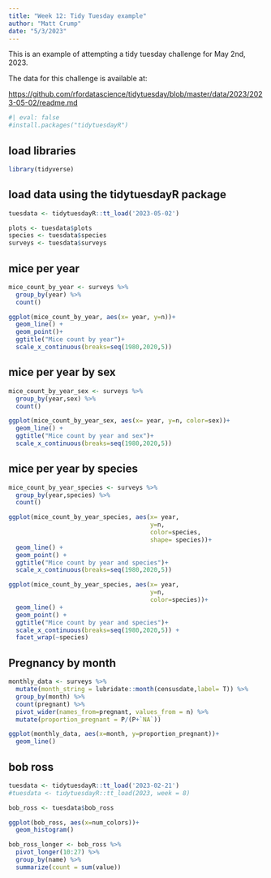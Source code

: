 ```yaml
---
title: "Week 12: Tidy Tuesday example"
author: "Matt Crump"
date: "5/3/2023"
---
```


This is an example of attempting a tidy tuesday challenge for May 2nd, 2023.

The data for this challenge is available at:

<https://github.com/rfordatascience/tidytuesday/blob/master/data/2023/2023-05-02/readme.md>

```r
#| eval: false
#install.packages("tidytuesdayR")
```

## load libraries

```r
library(tidyverse)
```

## load data using the tidytuesdayR package

```r
tuesdata <- tidytuesdayR::tt_load('2023-05-02')

plots <- tuesdata$plots
species <- tuesdata$species
surveys <- tuesdata$surveys

```

## mice per year

```r
mice_count_by_year <- surveys %>%
  group_by(year) %>%
  count()

ggplot(mice_count_by_year, aes(x= year, y=n))+
  geom_line() +
  geom_point()+
  ggtitle("Mice count by year")+
  scale_x_continuous(breaks=seq(1980,2020,5))
```

## mice per year by sex

```r
mice_count_by_year_sex <- surveys %>%
  group_by(year,sex) %>%
  count()

ggplot(mice_count_by_year_sex, aes(x= year, y=n, color=sex))+
  geom_line() +
  ggtitle("Mice count by year and sex")+
  scale_x_continuous(breaks=seq(1980,2020,5))
```

## mice per year by species

```r
mice_count_by_year_species <- surveys %>%
  group_by(year,species) %>%
  count()

ggplot(mice_count_by_year_species, aes(x= year, 
                                       y=n, 
                                       color=species,
                                       shape= species))+
  geom_line() +
  geom_point() +
  ggtitle("Mice count by year and species")+
  scale_x_continuous(breaks=seq(1980,2020,5))

ggplot(mice_count_by_year_species, aes(x= year, 
                                       y=n, 
                                       color=species))+
  geom_line() +
  geom_point() +
  ggtitle("Mice count by year and species")+
  scale_x_continuous(breaks=seq(1980,2020,5)) +
  facet_wrap(~species)
```

## Pregnancy by month

```r

monthly_data <- surveys %>%
  mutate(month_string = lubridate::month(censusdate,label= T)) %>%
  group_by(month) %>%
  count(pregnant) %>%
  pivot_wider(names_from=pregnant, values_from = n) %>%
  mutate(proportion_pregnant = P/(P+`NA`))

ggplot(monthly_data, aes(x=month, y=proportion_pregnant))+
  geom_line()

```

## bob ross

```r
tuesdata <- tidytuesdayR::tt_load('2023-02-21')
#tuesdata <- tidytuesdayR::tt_load(2023, week = 8)

bob_ross <- tuesdata$bob_ross

```

```r
ggplot(bob_ross, aes(x=num_colors))+
  geom_histogram()

```

```r
bob_ross_longer <- bob_ross %>%
  pivot_longer(10:27) %>%
  group_by(name) %>%
  summarize(count = sum(value))
```
